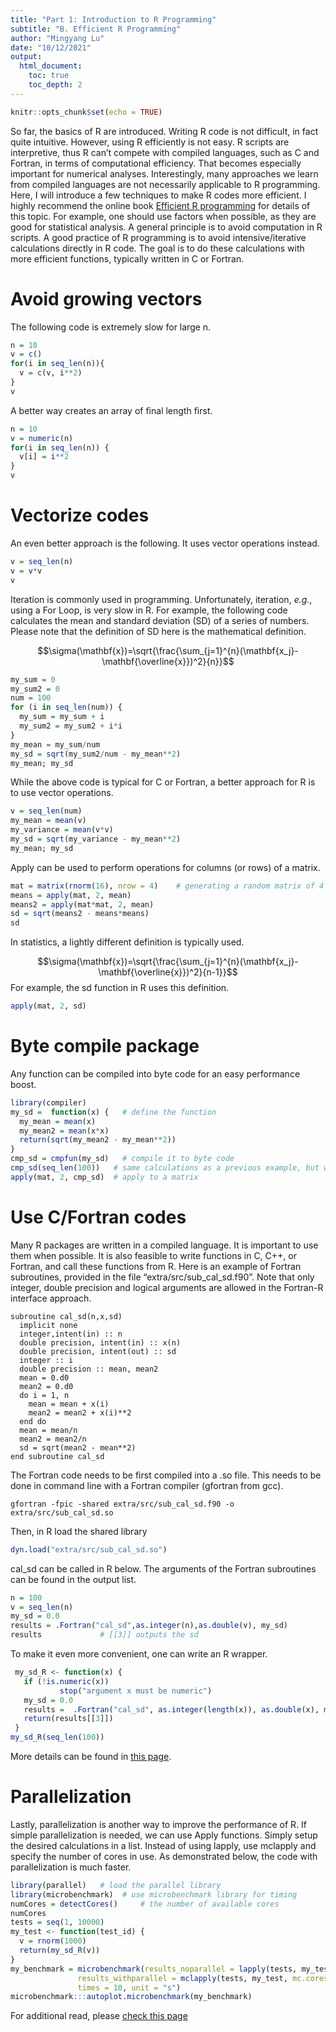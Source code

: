 ```yaml
---
title: "Part 1: Introduction to R Programming"
subtitle: "B. Efficient R Programming"
author: "Mingyang Lu"
date: "10/12/2021"
output: 
  html_document:
    toc: true
    toc_depth: 2
---
```


```r
knitr::opts_chunk$set(echo = TRUE)
```

So far, the basics of R are introduced. Writing R code is not difficult, in fact quite intuitive. However, using R efficiently is not easy. R scripts are interpretive, thus R can't compete with compiled languages, such as C and Fortran, in terms of computational efficiency. That becomes especially important for numerical analyses. Interestingly, many approaches we learn from compiled languages are not necessarily applicable to R programming. Here, I will introduce a few techniques to make R codes more efficient. I highly recommend the online book  [Efficient R programming](https://csgillespie.github.io/efficientR/) for details of this topic.
For example, one should use factors when possible, as they are good for statistical analysis. A general principle is to avoid computation in R scripts. A good practice of R programming is to avoid intensive/iterative calculations directly in R code. The goal is to do these calculations with more efficient functions, typically written in C or Fortran.

# Avoid growing vectors
The following code is extremely slow for large n.
```r
n = 10
v = c()
for(i in seq_len(n)){
  v = c(v, i**2)
}
v
```
A better way creates an array of final length first.
```r
n = 10
v = numeric(n)
for(i in seq_len(n)) {
  v[i] = i**2
}
v
```

# Vectorize codes
An even better approach is the following. It uses vector operations instead.
```r
v = seq_len(n)
v = v*v
v
```

Iteration is commonly used in programming. Unfortunately, iteration, *e.g.*, using a For Loop, is very slow in R. For example, the following code calculates the mean and standard deviation (SD) of a series of numbers. Please note that the definition of SD here is the mathematical definition.

$$\sigma(\mathbf{x})=\sqrt{\frac{\sum_{j=1}^{n}(\mathbf{x_j}-\mathbf{\overline{x}})^2}{n}}$$
``` r
my_sum = 0
my_sum2 = 0
num = 100
for (i in seq_len(num)) {
  my_sum = my_sum + i
  my_sum2 = my_sum2 + i*i
}
my_mean = my_sum/num
my_sd = sqrt(my_sum2/num - my_mean**2)
my_mean; my_sd
```
While the above code is typical for C or Fortran, a better approach for R is to use vector operations. 
```r
v = seq_len(num)
my_mean = mean(v)
my_variance = mean(v*v)
my_sd = sqrt(my_variance - my_mean**2)
my_mean; my_sd
```
Apply can be used to perform operations for columns (or rows) of a matrix.
```r
mat = matrix(rnorm(16), nrow = 4)    # generating a random matrix of 4 x 4
means = apply(mat, 2, mean)
means2 = apply(mat*mat, 2, mean)
sd = sqrt(means2 - means*means)
sd
```

In statistics, a lightly different definition is typically used.

$$\sigma(\mathbf{x})=\sqrt{\frac{\sum_{j=1}^{n}(\mathbf{x_j}-\mathbf{\overline{x}})^2}{n-1}}$$
For example, the sd function in R uses this definition.
```r
apply(mat, 2, sd)
```

# Byte compile package
Any function can be compiled into byte code for an easy performance boost.
```r
library(compiler)
my_sd =  function(x) {   # define the function
  my_mean = mean(x)
  my_mean2 = mean(x*x)
  return(sqrt(my_mean2 - my_mean**2))
}
cmp_sd = cmpfun(my_sd)   # compile it to byte code
cmp_sd(seq_len(100))   # same calculations as a previous example, but with compiled function
apply(mat, 2, cmp_sd)  # apply to a matrix 

```

# Use C/Fortran codes
Many R packages are written in a compiled language. It is important to use them when possible. It is also feasible to write functions in C, C++, or Fortran, and call these functions from R.
Here is an example of Fortran subroutines, provided in the file "extra/src/sub_cal_sd.f90". Note that only integer, double precision and logical arguments are allowed in the Fortran-R interface approach. 

```
subroutine cal_sd(n,x,sd)
  implicit none
  integer,intent(in) :: n
  double precision, intent(in) :: x(n)
  double precision, intent(out) :: sd
  integer :: i
  double precision :: mean, mean2
  mean = 0.d0
  mean2 = 0.d0
  do i = 1, n
    mean = mean + x(i)
    mean2 = mean2 + x(i)**2
  end do
  mean = mean/n
  mean2 = mean2/n
  sd = sqrt(mean2 - mean**2)
end subroutine cal_sd
```

The Fortran code needs to be first compiled into a .so file. This needs to be done in command line with a Fortran compiler (gfortran from gcc).

```
gfortran -fpic -shared extra/src/sub_cal_sd.f90 -o extra/src/sub_cal_sd.so
```

Then, in R load the shared library

```r
dyn.load("extra/src/sub_cal_sd.so")
```

cal_sd can be called in R below. The arguments of the Fortran subroutines can be found in the output list.

```r
n = 100
v = seq_len(n)
my_sd = 0.0
results = .Fortran("cal_sd",as.integer(n),as.double(v), my_sd)
results             # [[3]] outputs the sd 
```

To make it even more convenient, one can write an R wrapper.

``` r
 my_sd_R <- function(x) {
   if (!is.numeric(x))
           stop("argument x must be numeric")
   my_sd = 0.0
   results =  .Fortran("cal_sd", as.integer(length(x)), as.double(x), my_sd)
   return(results[[3]])
 }
my_sd_R(seq_len(100))
```

More details can be found in [this page](http://users.stat.umn.edu/~geyer/rc/).

# Parallelization

Lastly, parallelization is another way to improve the performance of R. If simple parallelization is needed, we can use Apply functions. Simply setup the desired calculations in a list. Instead of using lapply, use mclapply and specify the number of cores in use. As demonstrated below, the code with parallelization is much faster.

```r
library(parallel)   # load the parallel library
library(microbenchmark)  # use microbenchmark library for timing
numCores = detectCores()     # the number of available cores 
numCores
tests = seq(1, 10000)
my_test <- function(test_id) {
  v = rnorm(1000)
  return(my_sd_R(v))
}
my_benchmark = microbenchmark(results_noparallel = lapply(tests, my_test),
               results_withparallel = mclapply(tests, my_test, mc.cores = numCores),
               times = 10, unit = "s")  
microbenchmark:::autoplot.microbenchmark(my_benchmark)
```

For additional read, please [check this page](https://nceas.github.io/oss-lessons/parallel-computing-in-r/parallel-computing-in-r.html)
